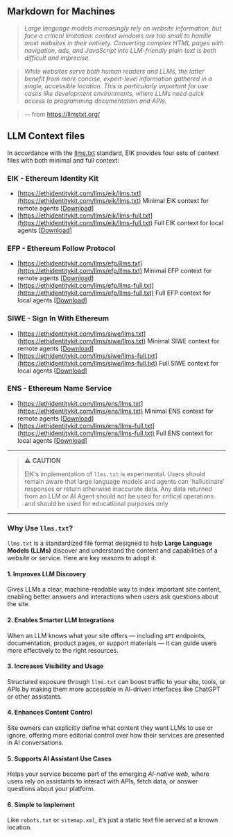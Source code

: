 ## Markdown for Machines
>_Large language models increasingly rely on website information, but face a critical limitation: context windows are too small to handle most websites in their entirety. Converting complex HTML pages with navigation, ads, and JavaScript into LLM-friendly plain text is both difficult and imprecise._

>_While websites serve both human readers and LLMs, the latter benefit from more concise, expert-level information gathered in a single, accessible location. This is particularly important for use cases like development environments, where LLMs need quick access to programming documentation and APIs._

> -- from https://llmstxt.org/


## LLM Context files

In accordance with the [llms.txt](https://llmstxt.org/) standard, EIK provides four sets of context files with both minimal and full context:

### EIK - Ethereum Identity Kit
- [https://ethidentitykit.com/llms/eik/llms.txt](https://ethidentitykit.com/llms/eik/llms.txt) Minimal EIK context for remote agents [<a href="https://ethidentitykit.com/llms/eik/llms.txt" download="llms.txt">Download</a>]
- [https://ethidentitykit.com/llms/eik/llms-full.txt](https://ethidentitykit.com/llms/eik/llms-full.txt) Full EIK context for local agents [<a href="https://ethidentitykit.com/llms/eik/llms-full.txt" download="llms-full.txt">Download</a>]

### EFP - Ethereum Follow Protocol
- [https://ethidentitykit.com/llms/efp/llms.txt](https://ethidentitykit.com/llms/efp/llms.txt) Minimal EFP context for remote agents [<a href="https://ethidentitykit.com/llms/efp/llms.txt" download="llms.txt">Download</a>]
- [https://ethidentitykit.com/llms/efp/llms-full.txt](https://ethidentitykit.com/llms/efp/llms-full.txt) Full EFP context for local agents [<a href="https://ethidentitykit.com/llms/efp/llms-full.txt" download="llms-full.txt">Download</a>]

### SIWE - Sign In With Ethereum
- [https://ethidentitykit.com/llms/siwe/llms.txt](https://ethidentitykit.com/llms/siwe/llms.txt) Minimal SIWE context for remote agents [<a href="https://ethidentitykit.com/llms/siwe/llms.txt" download="llms.txt">Download</a>]
- [https://ethidentitykit.com/llms/siwe/llms-full.txt](https://ethidentitykit.com/llms/siwe/llms-full.txt) Full SIWE context for local agents [<a href="https://ethidentitykit.com/llms/siwe/llms-full.txt" download="llms-full.txt">Download</a>]

### ENS - Ethereum Name Service
- [https://ethidentitykit.com/llms/ens/llms.txt](https://ethidentitykit.com/llms/ens/llms.txt) Minimal ENS context for remote agents [<a href="https://ethidentitykit.com/llms/ens/llms.txt" download="llms.txt">Download</a>]
- [https://ethidentitykit.com/llms/ens/llms-full.txt](https://ethidentitykit.com/llms/ens/llms-full.txt) Full ENS context for local agents [<a href="https://ethidentitykit.com/llms/ens/llms-full.txt" download="llms-full.txt">Download</a>]


---
> ⚠️ **CAUTION**
>
> EIK's implementation of `llms.txt` is experimental.  Users should remain aware that large language models and agents can 'hallucinate' responses or return otherwise inaccurate data.  Any data returned from an LLM or AI Agent should not be used for critical operations and should be used for educational purposes only
---

### Why Use `llms.txt`?

`llms.txt` is a standardized file format designed to help **Large Language Models (LLMs)** discover and understand the content and capabilities of a website or service. Here are key reasons to adopt it:

#### 1. Improves LLM Discovery

Gives LLMs a clear, machine-readable way to index important site content, enabling better answers and interactions when users ask questions about the site.

#### 2. Enables Smarter LLM Integrations

When an LLM knows what your site offers — including `API` endpoints, documentation, product pages, or support materials — it can guide users more effectively to the right resources.

#### 3. Increases Visibility and Usage

Structured exposure through `llms.txt` can boost traffic to your site, tools, or APIs by making them more accessible in AI-driven interfaces like ChatGPT or other assistants.

#### 4. Enhances Content Control

Site owners can explicitly define what content they want LLMs to use or ignore, offering more editorial control over how their services are presented in AI conversations.

#### 5. Supports AI Assistant Use Cases

Helps your service become part of the emerging _AI-native web_, where users rely on assistants to interact with APIs, fetch data, or answer questions about your platform.

#### 6. Simple to Implement

Like `robots.txt` or `sitemap.xml`, it’s just a static text file served at a known location.